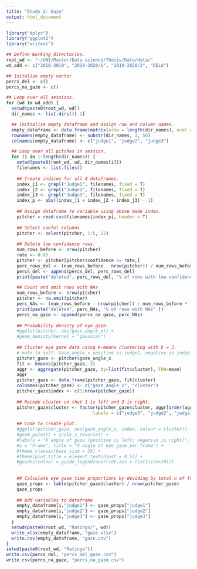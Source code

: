 ---
title: "Study 2: Gaze"
output: html_document
---

```{r}
library("dplyr")
library("ggplot2")
library("writexl")
```


```{r}
## Define Working directories.
root_wd <- "~/UNI/Master/Data science/Thesis/Data/data/"
wd_add <- c("2018-2019", "2019-2020/1", "2019-2020/2", "DEiA")

## Initalize empty vector
percs_del <- c()
percs_na_gaze <- c()

## Loop over all sessions.
for (wd in wd_add) {
  setwd(paste0(root_wd, wd))
  dir_names <- list.dirs()[-1]

  ## Initialize empty dataframe and assign row and column names.
  empty_dataframe <- data.frame(matrix(nrow = length(dir_names), ncol = 3))
  rownames(empty_dataframe) <- substr(dir_names, 3, 50)
  colnames(empty_dataframe) <- c("judge1", "judge2", "judge3")

  ## Loop over all pitches in session.
  for (i in 1:length(dir_names)) {
    setwd(paste0(root_wd, wd, dir_names[i]))
    filenames <- list.files() 
  
    ## Create indices for all 4 dataframes.
    index_j1 <- grepl("Judge1", filenames, fixed = T)
    index_j2 <- grepl("Judge2", filenames, fixed = T)
    index_j3 <- grepl("Judge3", filenames, fixed = T)
    index_p <- abs((index_j1 + index_j2 + index_j3) - 1)
  
    ## Assign dataframe to variable using above made index.
    pitcher = read.csv(filenames[index_p], header = T)
  
    ## Select useful columns
    pitcher <- select(pitcher, 1:5, 12)
  
    ## Delete low confidence rows.
    num_rows_before <- nrow(pitcher)
    rate <- 0.95
    pitcher <- pitcher[pitcher$confidence >= rate,]
    perc_rows_del <- (num_rows_before - nrow(pitcher)) / num_rows_before * 100
    percs_del <- append(percs_del, perc_rows_del)
    print(paste("deleted", perc_rows_del, "% of rows with low confidence" ))

    ## Count and omit rows with NAs
    num_rows_before <- nrow(pitcher)
    pitcher <- na.omit(pitcher)
    perc_NAs <- (num_rows_before - nrow(pitcher)) / num_rows_before * 100
    print(paste("deleted", perc_NAs, "% of rows with NAs" ))
    percs_na_gaze <- append(percs_na_gaze, perc_NAs)
  
    ## Probability density of eye gaze.
    #ggplot(pitcher, aes(gaze_angle_x)) +
    #geom_density(kernel = "gaussian")
  
    ## Cluster eye gaze data using k-means clustering with k = 3.
    # note to self: Gaze_angle_x positive is judge1, negative is judge3
    pitcher_gaze <- pitcher$gaze_angle_x
    fit <- kmeans(pitcher_gaze, 3)
    aggr <- aggregate(pitcher_gaze, by=list(fit$cluster), FUN=mean)
    aggr
    pitcher_gaze <- data.frame(pitcher_gaze, fit$cluster)
    colnames(pitcher_gaze) <- c("gaze_angle_x", "cluster")
    pitcher_gaze$index <- c(1:nrow(pitcher_gaze))
  
    ## Recode cluster so that 1 is left and 3 is right.
    pitcher_gaze$cluster <- factor(pitcher_gaze$cluster, aggr[order(aggr$x),]$Group.1, 
                                 labels = c("judge3", "judge2", "judge1"))
    
    ## Code to Create plot.
    #ggplot(pitcher_gaze, aes(gaze_angle_x, index, colour = cluster)) +
    #geom_point() + scale_x_reverse() + 
    #labs(x = "X angle of gaze (positive is left; negative is right)", 
    #y = "Frame", title = "X angle of eye gaze per frame") + 
    #theme_classic(base_size = 35) +
    #theme(plot.title = element_text(hjust = 0.5)) +
    #guides(colour = guide_legend(override.aes = list(size=10)))
   
    
    ## Calculate eye gaze time proportions by deviding by total n of frames.
    gaze_props <- table(pitcher_gaze$cluster) / nrow(pitcher_gaze)
    gaze_props  
  
    ## Add variables to dataframe
    empty_dataframe[i,"judge1"] <- gaze_props["judge1"]
    empty_dataframe[i,"judge2"] <- gaze_props["judge2"]
    empty_dataframe[i,"judge3"] <- gaze_props["judge3"]
  }
  setwd(paste0(root_wd, "Ratings/", wd))
  write_xlsx(empty_dataframe, "gaze.xlsx")
  write.csv(empty_dataframe, "gaze.csv")
}
setwd(paste0(root_wd, "Ratings"))
write.csv(percs_del, "percs_del_gaze.csv")
write.csv(percs_na_gaze, "percs_na_gaze.csv")
```